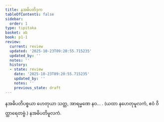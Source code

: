 ```yaml
---
title: နအဓိပတိဒုက
tableOfContents: false
sidebar:
  order: 1
type: tipitaka
basket: ab
book: p1-1
review:
  current: review
  updated: '2025-10-23T09:20:55.715235'
  updated_by: ''
  notes: ''
  history:
  - state: review
    date: '2025-10-23T09:20:55.715235'
    updated_by: ''
    notes: ''
    previous_state: draft
---
```



<ReviewStatus review={frontmatter.review} showDetails={true} />

<HypothesisAnnotation frontmatter={frontmatter} />

<DynamicBreadcrumb />

<Division number="497" book="p1-1" e="ch" v="36" p="180">

<Paragraph number="1712" book="p1-1">
နအဓိပတိပစ္စယာ ဟေတုယာ သတ္တ, အာရမ္မဏေ နဝ… .

</Paragraph>
</Division>

<Paragraph number="1713" type="center" book="p1-1">
(ယထာ နဟေတုမူလကံ, ဧဝံ ဝိတ္ထာရေတဗ္ဗံ.)



</Paragraph>

<Paragraph number="1714" type="center" book="p1-1">
နအဓိပတိမူလကံ.
</Paragraph>